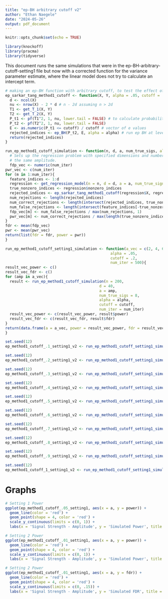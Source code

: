 ```yaml
---
title: "ep-BH arbitrary cutoff v2"
author: "Ethan Naegele"
date: "2024-05-26"
output: pdf_document
---
```


```r
knitr::opts_chunk$set(echo = TRUE)
```

```r
library(knockoff)
library(pracma)
library(tidyverse)
```

This document runs the same simulations that were in the ep-BH-arbitrary-cutoff-setting1 file but now with a corrected function for the variance parameter estimate, where the linear model does not try to calculate an intercept term. 

```r
# making an ep-BH function with arbitrary cutoff, to test the effect of cutoffs better
ep_sarkar_tang_method1_cutoff <- function(X, Y, alpha = .05, cutoff = .2){
  d <- ncol(X)
  nu <- nrow(X) - 2 * d # n - 2d assuming n > 2d
  T1 <- get_T_1(X, Y)
  T2 <- get_T_2(X, Y)
  P_t1 <- pf(T1^2, 1, nu, lower.tail = FALSE) # to calculate probabilities with the t^2_n distribution, have to use the F(1, n) distribution
  P_t2 <- pf(T2^2, 1, nu, lower.tail = FALSE)
  E <- as.numeric(P_t1 <= cutoff) / cutoff # vector of e values
  rejected_indices <- ep_BH(P_t2, E, alpha = alpha) # run ep BH at level alpha
  return(rejected_indices)
}
```


```r
run_ep_method1_cutoff_simulation <- function(n, d, a, num_true_sigs, alpha = .05, cutoff = .2, num_iter = 300){
  # Sets up the regression problem with specified dimensions and number of true signals, all of which have
  # the same amplitude. 
  fdp_vec <- numeric(num_iter)
pwr_vec <- c(num_iter)
for (m in 1:num_iter){
  feature_indices <- 1:d
  regression <- get_regression_model(n = n, d = d, a = a, num_true_signals = num_true_sigs)
  true_nonzero_indices <- regression$nonzero_indices
  rejected_indices <- ep_sarkar_tang_method1_cutoff(regression$X, regression$Y, alpha = alpha, cutoff = cutoff)
  num_rejections <- length(rejected_indices)
  num_correct_rejections <- length(intersect(rejected_indices, true_nonzero_indices))
  num_false_rejections <- length(intersect(feature_indices[-true_nonzero_indices], rejected_indices))
  fdp_vec[m] <- num_false_rejections / max(num_rejections, 1)
  pwr_vec[m] <- num_correct_rejections / max(length(true_nonzero_indices), 1)
}
fdr <- mean(fdp_vec)
pwr <- mean(pwr_vec)
return(list(fdr = fdr, power = pwr))
}
```



```r
run_ep_method1_cutoff_setting1_simulation <- function(a_vec = c(2, 4, 6, 8, 10), 
                                               alpha = .05,
                                               cutoff = .2,
                                               num_iter = 500){
result_vec_power <- c()
result_vec_fdr <- c()
for (amp in a_vec){
  result <- run_ep_method1_cutoff_simulation(n = 200,
                                          d = 40,
                                          a = amp, 
                                          num_true_sigs = 8,
                                          alpha = alpha,
                                          cutoff = cutoff,
                                          num_iter = num_iter)
  result_vec_power <- c(result_vec_power, result$power)
  result_vec_fdr <- c(result_vec_fdr, result$fdr)
}
return(data.frame(a = a_vec, power = result_vec_power, fdr = result_vec_fdr))
}
```


```r
set.seed(12)
ep_method1_cutoff_.1_setting1_v2 <- run_ep_method1_cutoff_setting1_simulation(cutoff = .1)
```

```r
set.seed(12)
ep_method1_cutoff_.2_setting1_v2 <- run_ep_method1_cutoff_setting1_simulation(cutoff = .2)
```


```r
set.seed(12)
ep_method1_cutoff_.3_setting1_v2 <- run_ep_method1_cutoff_setting1_simulation(cutoff = .3)
```


```r
set.seed(12)
ep_method1_cutoff_.4_setting1_v2 <- run_ep_method1_cutoff_setting1_simulation(cutoff = .4)
```

```r
set.seed(12)
ep_method1_cutoff_.5_setting1_v2 <- run_ep_method1_cutoff_setting1_simulation(cutoff = .5)
```

```r
set.seed(12)
ep_method1_cutoff_.6_setting1_v2 <- run_ep_method1_cutoff_setting1_simulation(cutoff = .6)
```

```r
set.seed(12)
ep_method1_cutoff_.7_setting1_v2 <- run_ep_method1_cutoff_setting1_simulation(cutoff = .7)
```


```r
set.seed(12)
ep_method1_cutoff_.8_setting1_v2 <- run_ep_method1_cutoff_setting1_simulation(cutoff = .8)
```

```r
set.seed(12)
ep_method1_cutoff_.9_setting1_v2 <- run_ep_method1_cutoff_setting1_simulation(cutoff = .9)
```

```r
set.seed(12)
ep_method1_cutoff_1_setting1_v2 <- run_ep_method1_cutoff_setting1_simulation(cutoff = 1)
```



# Graphs 



```r
# Setting 1 Power
ggplot(ep_method1_cutoff_.05_setting1, aes(x = a, y = power)) + 
  geom_line(color = 'red') +
  geom_point(shape = 4, color = 'red') + 
  scale_y_continuous(limits = c(0, 1)) +
  labs(x = 'Signal Strength - Amplitude', y = 'Simulated Power', title = 'ep Method 1 Setting 2 Results - exponent = 0 (n = 200, d = 40, k = 8)')
```


```r
# Setting 2 Power
ggplot(ep_method1_cutoff_.01_setting1, aes(x = a, y = power)) + 
  geom_line(color = 'red') +
  geom_point(shape = 4, color = 'red') + 
  scale_y_continuous(limits = c(0, 1)) +
  labs(x = 'Signal Strength - Amplitude', y = 'Simulated Power', title = 'ep Method 1 Setting 2 Results - exponent = 0 (n = 500, d = 50, k = 10)')
```

```r
# Setting 2 Power
ggplot(ep_method1_cutoff_.01_setting1, aes(x = a, y = fdr)) + 
  geom_line(color = 'red') +
  geom_point(shape = 4, color = 'red') + 
  scale_y_continuous(limits = c(0, .15)) +
  labs(x = 'Signal Strength - Amplitude', y = 'Simulated FDR', title = 'ep Method 1 Setting 2 Results - exponent = 0 (n = 500, d = 50, k = 10)')
```


